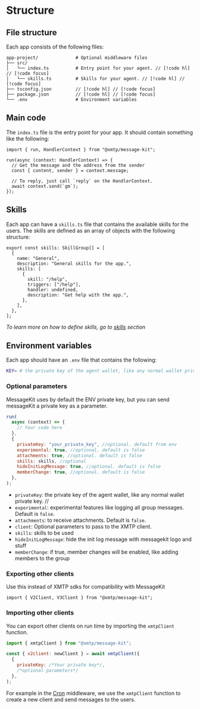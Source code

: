 # Structure

## File structure

Each app consists of the following files:

```
app-project/              # Optional middleware files
├── src/
│   └── index.ts          # Entry point for your agent. // [!code hl] // [!code focus]
│   └── skills.ts         # Skills for your agent. // [!code hl] // [!code focus]
├── tsconfig.json         // [!code hl] // [!code focus]
├── package.json          // [!code hl] // [!code focus]
└── .env                  # Environment variables
```

## Main code

The `index.ts` file is the entry point for your app. It should contain something like the following:

```tsx [src/index.ts]
import { run, HandlerContext } from "@xmtp/message-kit";

run(async (context: HandlerContext) => {
  // Get the message and the address from the sender
  const { content, sender } = context.message;

  // To reply, just call `reply` on the HandlerContext.
  await context.send(`gm`);
});
```

## Skills

Each app can have a `skills.ts` file that contains the available skills for the users. The skills are defined as an array of objects with the following structure:

```tsx [src/skills.ts]
export const skills: SkillGroup[] = [
  {
    name: "General",
    description: "General skills for the app.",
    skills: [
      {
        skill: "/help",
        triggers: ["/help"],
        handler: undefined,
        description: "Get help with the app.",
      },
    ],
  },
];
```

_To learn more on how to define skills, go to [skills](/skills/definition) section_

## Environment variables

Each app should have an `.env` file that contains the following:

```bash [.env]
KEY= # the private key of the agent wallet, like any normal wallet private key.
```

### Optional parameters

MessageKit uses by default the ENV private key, but you can send messageKit a private key as a parameter.

```jsx
run(
  async (context) => {
    // Your code here
  },
  {
    privateKey: "your_private_key", //optional. default from env
    experimental: true, //optional. default is false
    attachments: true, //optional. default is false
    skills: skills, //optional
    hideInitLogMessage: true, //optional. default is false
    memberChange: true, //optional. default is false
  },
);
```

- `privateKey`: the private key of the agent wallet, like any normal wallet private key. //
- `experimental`: experimental features like logging all group messages. Default is `false`.
- `attachments`: to receive attachments. Default is `false`.
- `client`: Optional parameters to pass to the XMTP client.
- `skills`: skills to be used
- `hideInitLogMessage`: hide the init log message with messagekit logo and stuff
- `memberChange`: if true, member changes will be enabled, like adding members to the group

### Exporting other clients

Use this instead of XMTP sdks for compatibility with MessageKit

```tsx
import { V2Client, V3Client } from "@xmtp/message-kit";
```

### Importing other clients

You can export other clients on run time by importing the `xmtpClient` function.

```jsx
import { xmtpClient } from "@xmtp/message-kit";

const { v2client: newClient } = await xmtpClient({
  {
    privateKey: /*Your private key*/,
    /*optional parameters*/
  },
);
```

For example in the [Cron](/middlewares/cron) middleware, we use the `xmtpClient` function to create a new client and send messages to the users.
